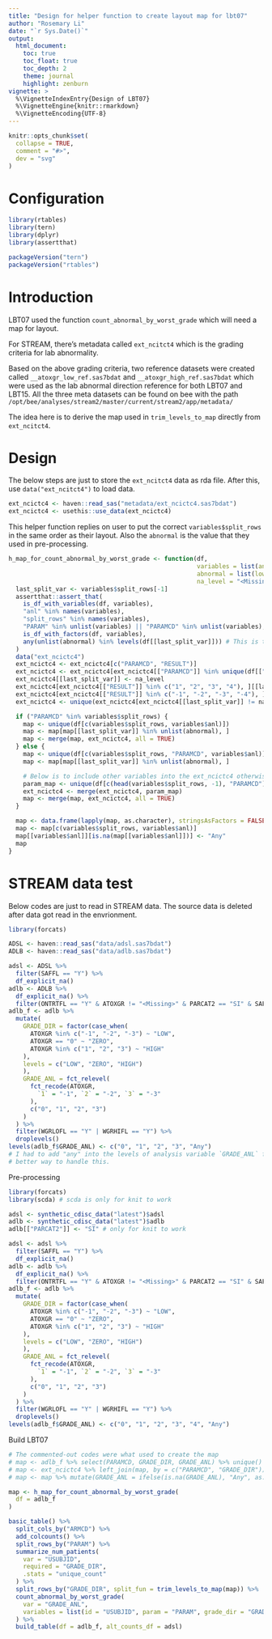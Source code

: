 ```yaml
---
title: "Design for helper function to create layout map for lbt07"
author: "Rosemary Li"
date: "`r Sys.Date()`"
output:
  html_document:
    toc: true
    toc_float: true
    toc_depth: 2
    theme: journal
    highlight: zenburn
vignette: >
  %\VignetteIndexEntry{Design of LBT07}
  %\VignetteEngine{knitr::rmarkdown}
  %\VignetteEncoding{UTF-8}
---
```


```r
knitr::opts_chunk$set(
  collapse = TRUE,
  comment = "#>",
  dev = "svg"
)
```

Configuration
=============

```r
library(rtables)
library(tern)
library(dplyr)
library(assertthat)

packageVersion("tern")
packageVersion("rtables")
```

Introduction
=============

LBT07 used the function `count_abnormal_by_worst_grade` which will need a map for layout.

For STREAM, there's metadata called `ext_ncitct4` which is the grading criteria for lab abnormality.

Based on the above grading criteria, two reference datasets were created called `__atoxgr_low_ref.sas7bdat` and
`__atoxgr_high_ref.sas7bdat` which were used as the lab abnormal direction reference for both LBT07 and LBT15. All the
three meta datasets can be found on bee with the path `/opt/bee/analyses/stream2/master/current/stream2/app/metadata/`

The idea here is to derive the map used in `trim_levels_to_map` directly from `ext_ncitct4`.

Design
=============

The below steps are just to store the `ext_ncitct4` data as rda file. After this, use `data("ext_ncitct4")` to load data.
```r
ext_ncictc4 <- haven::read_sas("metadata/ext_ncictc4.sas7bdat")
ext_ncictc4 <- usethis::use_data(ext_ncictc4)
```

This helper function replies on user to put the correct `variables$split_rows` in the same order as their layout.
Also the `abnormal` is the value that they used in pre-processing.
```r
h_map_for_count_abnormal_by_worst_grade <- function(df,
                                                    variables = list(anl = "GRADE_ANL", split_rows = c("PARAM", "GRADE_DIR")),
                                                    abnormal = list(low = "LOW", high = "HIGH"),
                                                    na_level = "<Missing>") {
  last_split_var <- variables$split_rows[-1]
  assertthat::assert_that(
    is_df_with_variables(df, variables),
    "anl" %in% names(variables),
    "split_rows" %in% names(variables),
    "PARAM" %in% unlist(variables) || "PARAMCD" %in% unlist(variables),
    is_df_with_factors(df, variables),
    any(unlist(abnormal) %in% levels(df[[last_split_var]])) # This is to check if the abnormals are the same as pre-processing #nolint
  )
  data("ext_ncictc4")
  ext_ncictc4 <- ext_ncictc4[c("PARAMCD", "RESULT")]
  ext_ncictc4 <- ext_ncictc4[ext_ncictc4[["PARAMCD"]] %in% unique(df[["PARAMCD"]]), ]
  ext_ncictc4[[last_split_var]] <- na_level
  ext_ncictc4[ext_ncictc4[["RESULT"]] %in% c("1", "2", "3", "4"), ][[last_split_var]] <- abnormal$high
  ext_ncictc4[ext_ncictc4[["RESULT"]] %in% c("-1", "-2", "-3", "-4"), ][[last_split_var]] <- abnormal$low
  ext_ncictc4 <- unique(ext_ncictc4[ext_ncictc4[[last_split_var]] != na_level, ][c("PARAMCD", last_split_var)]) # nolint

  if ("PARAMCD" %in% variables$split_rows) {
    map <- unique(df[c(variables$split_rows, variables$anl)])
    map <- map[map[[last_split_var]] %in% unlist(abnormal), ]
    map <- merge(map, ext_ncictc4, all = TRUE)
  } else {
    map <- unique(df[c(variables$split_rows, "PARAMCD", variables$anl)])
    map <- map[map[[last_split_var]] %in% unlist(abnormal), ]

    # Below is to include other variables into the ext_ncictc4 otherwise PARAM will be NA in the final map
    param_map <- unique(df[c(head(variables$split_rows, -1), "PARAMCD")])
    ext_ncictc4 <- merge(ext_ncictc4, param_map)
    map <- merge(map, ext_ncictc4, all = TRUE)
  }

  map <- data.frame(lapply(map, as.character), stringsAsFactors = FALSE)
  map <- map[c(variables$split_rows, variables$anl)]
  map[[variables$anl]][is.na(map[[variables$anl]])] <- "Any"
  map
}
```

STREAM data test
=============

Below codes are just to read in STREAM data. The source data is deleted after data got read in the envrionment.
```r
library(forcats)

ADSL <- haven::read_sas("data/adsl.sas7bdat")
ADLB <- haven::read_sas("data/adlb.sas7bdat")

adsl <- ADSL %>%
  filter(SAFFL == "Y") %>%
  df_explicit_na()
adlb <- ADLB %>%
  df_explicit_na() %>%
  filter(ONTRTFL == "Y" & ATOXGR != "<Missing>" & PARCAT2 == "SI" & SAFFL == "Y")
adlb_f <- adlb %>%
  mutate(
    GRADE_DIR = factor(case_when(
      ATOXGR %in% c("-1", "-2", "-3") ~ "LOW",
      ATOXGR == "0" ~ "ZERO",
      ATOXGR %in% c("1", "2", "3") ~ "HIGH"
    ),
    levels = c("LOW", "ZERO", "HIGH")
    ),
    GRADE_ANL = fct_relevel(
      fct_recode(ATOXGR,
        `1` = "-1", `2` = "-2", `3` = "-3"
      ),
      c("0", "1", "2", "3")
    )
  ) %>%
  filter(WGRLOFL == "Y" | WGRHIFL == "Y") %>%
  droplevels()
levels(adlb_f$GRADE_ANL) <- c("0", "1", "2", "3", "Any")
# I had to add "any" into the levels of analysis variable `GRADE_ANL` for the functions to work. Not sure if there's
# better way to handle this.
```

Pre-processing
```r
library(forcats)
library(scda) # scda is only for knit to work

adsl <- synthetic_cdisc_data("latest")$adsl
adlb <- synthetic_cdisc_data("latest")$adlb
adlb[["PARCAT2"]] <- "SI" # only for knit to work

adsl <- adsl %>%
  filter(SAFFL == "Y") %>%
  df_explicit_na()
adlb <- adlb %>%
  df_explicit_na() %>%
  filter(ONTRTFL == "Y" & ATOXGR != "<Missing>" & PARCAT2 == "SI" & SAFFL == "Y")
adlb_f <- adlb %>%
  mutate(
    GRADE_DIR = factor(case_when(
      ATOXGR %in% c("-1", "-2", "-3") ~ "LOW",
      ATOXGR == "0" ~ "ZERO",
      ATOXGR %in% c("1", "2", "3") ~ "HIGH"
    ),
    levels = c("LOW", "ZERO", "HIGH")
    ),
    GRADE_ANL = fct_relevel(
      fct_recode(ATOXGR,
        `1` = "-1", `2` = "-2", `3` = "-3"
      ),
      c("0", "1", "2", "3")
    )
  ) %>%
  filter(WGRLOFL == "Y" | WGRHIFL == "Y") %>%
  droplevels()
levels(adlb_f$GRADE_ANL) <- c("0", "1", "2", "3", "4", "Any")
```

Build LBT07
```r
# The commented-out codes were what used to create the map
# map <- adlb_f %>% select(PARAMCD, GRADE_DIR, GRADE_ANL) %>% unique() %>% filter(GRADE_DIR != "ZERO")
# map <- ext_ncictc4 %>% left_join(map, by = c("PARAMCD", "GRADE_DIR")) %>% unique() %>% arrange(PARAMCD)
# map <- map %>% mutate(GRADE_ANL = ifelse(is.na(GRADE_ANL), "Any", as.character(GRADE_ANL)))

map <- h_map_for_count_abnormal_by_worst_grade(
  df = adlb_f
)

basic_table() %>%
  split_cols_by("ARMCD") %>%
  add_colcounts() %>%
  split_rows_by("PARAM") %>%
  summarize_num_patients(
    var = "USUBJID",
    required = "GRADE_DIR",
    .stats = "unique_count"
  ) %>%
  split_rows_by("GRADE_DIR", split_fun = trim_levels_to_map(map)) %>%
  count_abnormal_by_worst_grade(
    var = "GRADE_ANL",
    variables = list(id = "USUBJID", param = "PARAM", grade_dir = "GRADE_DIR")
  ) %>%
  build_table(df = adlb_f, alt_counts_df = adsl)
```
